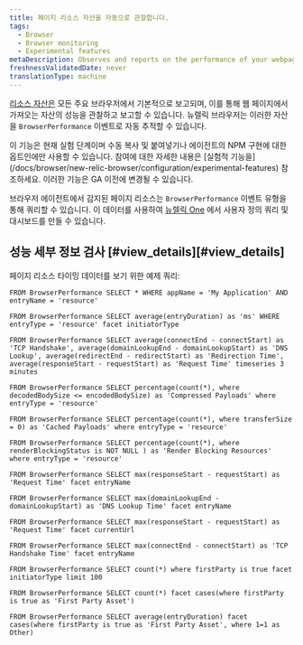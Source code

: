 ```yaml
---
title: 페이지 리소스 자산을 자동으로 관찰합니다.
tags:
  - Browser
  - Browser monitoring
  - Experimental features
metaDescription: Observes and reports on the performance of your webpages by automatically observing page resource timings.
freshnessValidatedDate: never
translationType: machine
---
```


[리소스 자산은](https://developer.mozilla.org/en-US/docs/Web/API/PerformanceResourceTiming) 모든 주요 브라우저에서 기본적으로 보고되며, 이를 통해 웹 페이지에서 가져오는 자산의 성능을 관찰하고 보고할 수 있습니다. 뉴렐릭 브라우저는 이러한 자산을 `BrowserPerformance` 이벤트로 자동 추적할 수 있습니다.

<Callout variant="important">
  이 기능은 현재 실험 단계이며 수동 복사 및 붙여넣기나 에이전트의 NPM 구현에 대한 옵트인에만 사용할 수 있습니다. 참여에 대한 자세한 내용은 [실험적 기능을](/docs/browser/new-relic-browser/configuration/experimental-features) 참조하세요. 이러한 기능은 GA 이전에 변경될 수 있습니다.
</Callout>

브라우저 에이전트에서 감지된 페이지 리소스는 `BrowserPerformance` 이벤트 유형을 통해 쿼리할 수 있습니다. 이 데이터를 사용하여 [뉴렐릭 One](/docs/new-relic-one/use-new-relic-one/get-started/introduction-new-relic-one) 에서 사용자 정의 쿼리 및 대시보드를 만들 수 있습니다.

## 성능 세부 정보 검사 [#view\_details][#view_details]

페이지 리소스 타이밍 데이터를 보기 위한 예제 쿼리:

```nrql
FROM BrowserPerformance SELECT * WHERE appName = 'My Application' AND entryName = 'resource'
```

```nrql
FROM BrowserPerformance SELECT average(entryDuration) as 'ms' WHERE entryType = 'resource' facet initiatorType
```

```nrql
FROM BrowserPerformance SELECT average(connectEnd - connectStart) as 'TCP Handshake', average(domainLookupEnd - domainLookupStart) as 'DNS Lookup', average(redirectEnd - redirectStart) as 'Redirection Time', average(responseStart - requestStart) as 'Request Time' timeseries 3 minutes
```

```nrql
FROM BrowserPerformance SELECT percentage(count(*), where decodedBodySize <= encodedBodySize) as 'Compressed Payloads' where entryType = 'resource'
```

```nrql
FROM BrowserPerformance SELECT percentage(count(*), where transferSize = 0) as 'Cached Payloads' where entryType = 'resource'
```

```nrql
FROM BrowserPerformance SELECT percentage(count(*), where renderBlockingStatus is NOT NULL ) as 'Render Blocking Resources' where entryType = 'resource'
```

```nrql
FROM BrowserPerformance SELECT max(responseStart - requestStart) as 'Request Time' facet entryName
```

```nrql
FROM BrowserPerformance SELECT max(domainLookupEnd - domainLookupStart) as 'DNS Lookup Time' facet entryName
```

```nrql
FROM BrowserPerformance SELECT max(responseStart - requestStart) as 'Request Time' facet currentUrl
```

```nrql
FROM BrowserPerformance SELECT max(connectEnd - connectStart) as 'TCP Handshake Time' facet entryName
```

```nrql
FROM BrowserPerformance SELECT count(*) where firstParty is true facet initiatorType limit 100
```

```nrql
FROM BrowserPerformance SELECT count(*) facet cases(where firstParty is true as 'First Party Asset')
```

```nrql
FROM BrowserPerformance SELECT average(entryDuration) facet cases(where firstParty is true as 'First Party Asset', where 1=1 as Other)
```